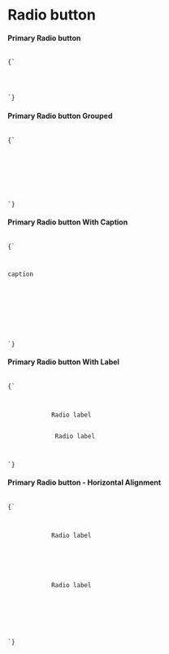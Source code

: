 
<Meta title="atom/Radiobutton/Introduction" />

<style>{`

`}</style>

# Radio button

<h4>Primary Radio button</h4>
<code>
{`
<div class="primary-radiobutton">
    <mat-radio-button value="1" [disabled]="disabled">
    </mat-radio-button>
</div>
`}
</code>
<h4>Primary Radio button Grouped</h4>
<code>
{`
<div class="primary-radiobutton">
    <mat-radio-group>
        <mat-radio-button value="1" [disabled]="disabled">
        </mat-radio-button>
        <mat-radio-button value="2" [disabled]="disabled">
        </mat-radio-button>
    </mat-radio-group>
</div>
`}
</code>

<h4>Primary Radio button With Caption</h4>
<code>
{`
<div class="primary-radiobutton">
    <p class="caption" *ngIf="caption">caption</p>
    <mat-radio-group>
        <mat-radio-button value="1" [disabled]="disabled">
        </mat-radio-button>
        <mat-radio-button value="2" [disabled]="disabled">
        </mat-radio-button>
    </mat-radio-group>
</div>
`}
</code>


<h4>Primary Radio button With Label</h4>
<code>
{`
<div class="primary-radiobutton">
    <mat-radio-group>
        <mat-radio-button value="1" [disabled]="disabled">
            <span>Radio label</span>
        </mat-radio-button>
        <mat-radio-button value="2" [disabled]="disabled">
             <span>Radio label</span>
        </mat-radio-button>
    </mat-radio-group>
</div>
`}
</code>

<h4>Primary Radio button - Horizontal Alignment</h4>
<code>
{`
<div class="primary-radiobutton">
    <mat-radio-group>
        <mat-radio-button value="1" [disabled]="disabled">
            <span>Radio label</span>
            <span>&nbsp;&nbsp;</span>
            <br/><br/>
        </mat-radio-button>
        <mat-radio-button value="2" [disabled]="disabled">
            <span>Radio label</span>
            <span>&nbsp;&nbsp;</span>
            <br/><br/>
        </mat-radio-button>
    </mat-radio-group>
</div>
`}
</code>


